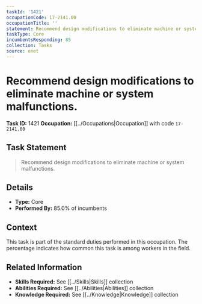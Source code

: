 ```yaml
---
taskId: '1421'
occupationCode: 17-2141.00
occupationTitle: ''
statement: Recommend design modifications to eliminate machine or system malfunctions.
taskType: Core
incumbentsResponding: 85
collection: Tasks
source: onet
---
```

# Recommend design modifications to eliminate machine or system malfunctions.

**Task ID:** 1421
**Occupation:** [[../Occupations|Occupation]] with code `17-2141.00`

## Task Statement

> Recommend design modifications to eliminate machine or system malfunctions.

## Details

- **Type:** Core
- **Performed By:** 85.0% of incumbents

## Context

This task is part of the standard duties performed in this occupation. The percentage indicates how common this task is among workers in the field.

## Related Information

- **Skills Required:** See [[../Skills|Skills]] collection
- **Abilities Required:** See [[../Abilities|Abilities]] collection
- **Knowledge Required:** See [[../Knowledge|Knowledge]] collection
